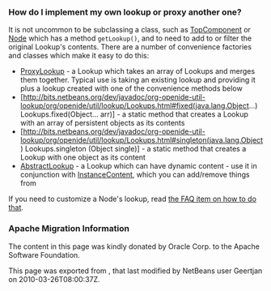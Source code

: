 <!--

    Licensed to the Apache Software Foundation (ASF) under one
    or more contributor license agreements.  See the NOTICE file
    distributed with this work for additional information
    regarding copyright ownership.  The ASF licenses this file
    to you under the Apache License, Version 2.0 (the
    "License"); you may not use this file except in compliance
    with the License.  You may obtain a copy of the License at

      http://www.apache.org/licenses/LICENSE-2.0

    Unless required by applicable law or agreed to in writing,
    software distributed under the License is distributed on an
    "AS IS" BASIS, WITHOUT WARRANTIES OR CONDITIONS OF ANY
    KIND, either express or implied.  See the License for the
    specific language governing permissions and limitations
    under the License.

-->

===How do I implement my own lookup or proxy another one?===

It is not uncommon to be subclassing a class, such as [[DevFaqWindowsTopComponent| TopComponent]] or [[DevFaqWhatIsANode| Node]] which has a method <tt>getLookup()</tt>, and to need to add to or filter the original Lookup's contents.  There are a number of convenience factories and classes which make it easy to do this:

* [http://bits.netbeans.org/dev/javadoc/org-openide-util-lookup/org/openide/util/lookup/ProxyLookup.html ProxyLookup] - a Lookup which takes an array of Lookups and merges them together.  Typical use is taking an existing lookup and providing it plus a lookup created with one of the convenience methods below
* [http://bits.netbeans.org/dev/javadoc/org-openide-util-lookup/org/openide/util/lookup/Lookups.html#fixed(java.lang.Object...) Lookups.fixed(Object... arr)] - a static method that creates a Lookup with an array of persistent objects as its contents
* [http://bits.netbeans.org/dev/javadoc/org-openide-util-lookup/org/openide/util/lookup/Lookups.html#singleton(java.lang.Object) Lookups.singleton (Object single)] - a static method that creates a Lookup with one object as its content
* [http://bits.netbeans.org/dev/javadoc/org-openide-util-lookup/org/openide/util/lookup/AbstractLookup.html AbstractLookup] - a Lookup which can have dynamic content - use it in conjunction with [http://bits.netbeans.org/dev/javadoc/org-openide-util-lookup/org/openide/util/lookup/InstanceContent.html InstanceContent], which you can add/remove things from

If you need to customize a Node's lookup, read [[DevFaqNodesCustomLookup| the FAQ item on how to do that]].

===Apache Migration Information===

The content in this page was kindly donated by Oracle Corp. to the
Apache Software Foundation.

This page was exported from , 
that last modified by NetBeans user Geertjan 
on 2010-03-26T08:00:37Z.

